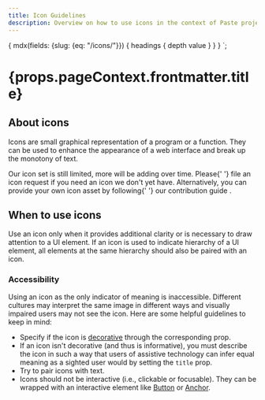 ```yaml
---
title: Icon Guidelines
description: Overview on how to use icons in the context of Paste projects.
---
```



  {
    mdx(fields: {slug: {eq: "/icons/"}}) {
      headings {
        depth
        value
      }
    }
  }
`;

<contentwrapper>

<TableOfContents headings={props.data.mdx.headings} />

<content>

<h1>{props.pageContext.frontmatter.title}</h1>

## About icons

Icons are small graphical representation of a program or a function. They can be used to enhance the
appearance of a web interface and break up the monotony of text.

<Callout>
  <CalloutText>
    Our icon set is still limited, more will be adding over time. Please{' '}
    <Anchor href="https://github.com/twilio-labs/paste/issues">file an icon request</Anchor> if you need an icon we
    don't yet have. Alternatively, you can provide your own icon asset by following{' '}
    <Anchor href="https://docs.google.com/document/d/1a2-KAwU6dOjmcPLRD8zQln_8zS52ti7zziq_JRjUa8E">
      our contribution guide
    </Anchor>
    .
  </CalloutText>
</Callout>

## When to use icons

Use an icon only when it provides additional clarity or is necessary to draw attention to a UI element.
If an icon is used to indicate hierarchy of a UI element, all elements at the same hierarchy should also be paired with an icon.

### Accessibility

Using an icon as the only indicator of meaning is inaccessible. Different cultures may interpret the same image
in different ways and visually impaired users may not see the icon. Here are some helpful guidelines to keep in mind:

- Specify if the icon is [decorative](https://www.w3.org/WAI/tutorials/images/decorative/) through the corresponding prop.
- If an icon isn't decorative (and thus is informative), you must describe the icon in such a way that users of
  assistive technology can infer equal meaning as a sighted user would by setting the `title` prop.
- Try to pair icons with text.
- Icons should not be interactive (i.e., clickable or focusable). They can be wrapped with an interactive element like [Button](/components/button) or [Anchor](/components/anchor).

</content>
</contentwrapper>
